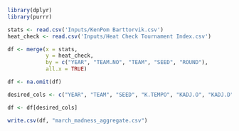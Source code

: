 
```r
library(dplyr)
library(purrr)
```

```r
stats <- read.csv('Inputs/KenPom Barttorvik.csv')
heat_check <- read.csv('Inputs/Heat Check Tournament Index.csv')
```


```r
df <- merge(x = stats, 
            y = heat_check, 
            by = c("YEAR", "TEAM.NO", "TEAM", "SEED", "ROUND"), 
            all.x = TRUE)

df <- na.omit(df)

desired_cols <- c("YEAR", "TEAM", "SEED", "K.TEMPO", "KADJ.O", "KADJ.D", "KADJ.EM", "BARTHAG", "WIN.", "FTR", "FTRD", "TOV.", "TOV.D", "OREB.", "DREB.", "X3PT.", "X3PT.D", "AST.", "EXP", "ELITE.SOS", "FT.", "WINS", "POWER", "PATH")

df <- df[desired_cols]
```


```r
write.csv(df, "march_madness_aggregate.csv")
```

